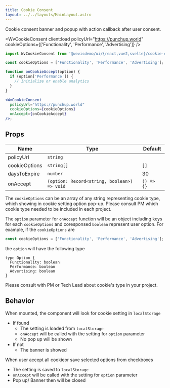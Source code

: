 ```yaml
---
title: Cookie Consent
layout: ../../layouts/MainLayout.astro
---
```



Cookie consent banner and popup with action callback after user consent.

<WvCookieConsent
  client:load
  policyUrl="https://punchup.world"
  cookieOptions={['Functionality', 'Performance', 'Advertising']}
/>

```jsx
import WvCookieConsent from '@wevisdemo/ui/{react,vue2,svelte}/cookie-consent';

const cookieOptions = ['Functionality', 'Performance', 'Advertising'];

function onCookieAccept(option) {
  if (option['Performance']) {
    // Initialize or enable analytics
  }
}

<WvCookieConsent
  policyUrl="https://punchup.world"
  cookieOptions={cookieOptions}
  onAccept={onCookieAccept}
/>;
```

## Props

| Name          | Type                                        | Default    |
| ------------- | ------------------------------------------- | ---------- |
| policyUrl     | `string`                                    |            |
| cookieOptions | `string[]`                                  | `[]`       |
| daysToExpire  | `number`                                    | 30         |
| onAccept      | `(option: Record<string, boolean>) => void` | `() => {}` |

The `cookieOptions` can be an array of any string representing cookie type, which showing in cookie setting option pop-up. Please consult PM which cookie type needed to be included in each project.

The `option` parameter for `onAccept` function will be an object including keys for each `cookieOptions` and coresponsed `boolean` represent user option. For example, if the `cookieOptions` are

```jsx
const cookieOptions = ['Functionality', 'Performance', 'Advertising'];
```

the `option` will have the following type

```tsx
type Option {
  Functionality: boolean
  Performance: boolean
  Advertising: boolean
}
```

Please consult with PM or Tech Lead about cookie's type in your project.

## Behavior

When mounted, the component will look for cookie setting in `localStorage`

- If found
  - The setting is loaded from `localStorage`
  - `onAccept` will be called with the setting for `option` parameter
  - No pop up will be shown
- If not
  - The banner is showed

When user accept all cookieor save selected options from checkboxes

- The setting is saved to `localStorage`
- `onAccept` will be called with the setting for `option` parameter
- Pop up/ Banner then will be closed
